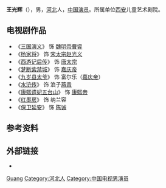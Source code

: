 {{Otheruses|other=名为王光辉的其他人物|王光辉}}
{{藝人
|姓名 = 王光辉
|類型 = 男演員
|圖片 = 
|圖片尺寸 = 
|圖片簡介 = 
|原名 = 
|外文名 = 
|外文 =  
|羅馬拼音 = 
|英文名 = 
|暱稱 = 
|其他藝名 = 
|國籍 = {{PRC}}
|民族 = 
|籍貫 = 
|出生日期 = 1969年2月18日<ref>{{Cite web|url=https://weibo.com/u/1295525820|title=演员王光辉微博|accessdate=2018-07|author=|date=|publisher=|archive-date=2017-10-26|archive-url=https://web.archive.org/web/20171026022743/http://weibo.com/u/1295525820|dead-url=no}}</ref>
|出生地點 = {{CHN}}[[河北省|河北省]]
|逝世日期 = 
|逝世地點 = 
|職業 = 演员 
|語言 = 
|教育程度 = 
|宗教信仰 =
|配偶 = 
|兒女 = 
|父母 = 
|音樂類型 = 
|演奏樂器 = 
|出生地 = 
|出道作 = 
|唱片公司 = 
|經紀公司 = 
|網站 = 
|相關團體 = 
|獎項 = 
|IMDb = 
}}
'''王光辉'''（{{bd|1969年|2月18日|}}），男，[[河北|河北]]人，[[中华人民共和国|中国]][[演员|演员]]。所属单位[[西安|西安]]儿童艺术剧院。

== 电视剧作品 ==
*《[[三国演义_(电视剧)|三国演义]]》 饰 [[魏明帝|魏明帝]][[曹睿|曹睿]] 
*《[[杨家将|杨家将]]》 饰 [[宋太宗|宋太宗]][[赵光义|赵光义]]
*《[[西游记后传|西游记后传]]》 饰 [[唐太宗|唐太宗]] 
*《[[梦断紫禁城|梦断紫禁城]]》 饰 [[嘉庆帝|嘉庆帝]] 
*《[[九岁县太爷|九岁县太爷]]》 饰 富尔乐（[[嘉庆帝|嘉庆帝]]）
*《[[水浒传_(电视剧)|水浒传]]》 饰 浪子[[燕青|燕青]] 
*《[[康熙遗妃五台山|康熙遗妃五台山]]》 饰 [[康熙帝|康熙帝]] 
*《[[红墨房|红墨房]]》 饰 纳兰容
*《[[保卫延安_(电视剧)|保卫延安]]》 饰 [[陈诚|陈诚]]

== 参考资料 ==
{{reflist}}

== 外部链接 ==
* {{imdb|nm5190658}}

{{China-enter-bio-stub}}

{{Authority control}}
{{DEFAULTSORT:Wang王}}
[[Category:王姓|Guang]]
[[Category:河北人|Category:河北人]]
[[Category:中国电视男演员|Category:中国电视男演员]]